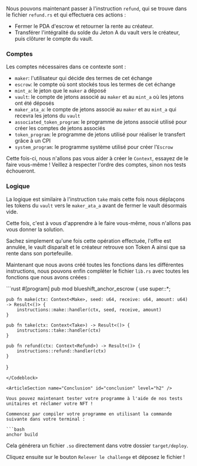 
<ArticleSection name="Accepter" id="refund" level="h2" />

Nous pouvons maintenant passer à l'instruction `refund`, qui se trouve dans le fichier `refund.rs` et qui effectuera ces actions :
- Fermer le PDA d'escrow et retourner la rente au créateur.
- Transférer l'intégralité du solde du Jeton A du vault vers le créateur, puis clôturer le compte du vault.

### Comptes 

Les comptes nécessaires dans ce contexte sont :
- `maker`: l'utilisateur qui décide des termes de cet échange
- `escrow`: le compte où sont stockés tous les termes de cet échange
- `mint_a`: le jeton que le `maker` a déposé
- `vault`: le compte de jetons associé au `maker` et au `mint_a` où les jetons ont été déposés
- `maker_ata_a`: le compte de jetons associé au `maker` et au `mint_a` qui recevra les jetons du `vault`
- `associated_token_program`: le programme de jetons associé utilisé pour créer les comptes de jetons associés
- `token_program`: le programme de jetons utilisé pour réaliser le transfert grâce à un CPI
- `system_program`: le programme système utilisé pour créer l'`Escrow`

Cette fois-ci, nous n'allons pas vous aider à créer le `Context`, essayez de le faire vous-même ! Veillez à respecter l'ordre des comptes, sinon nos tests échoueront.

### Logique

La logique est similaire à l'instruction `take` mais cette fois nous déplaçons les tokens du `vault` vers le `maker_ata_a` avant de fermer le vault désormais vide. 

Cette fois, c'est à vous d'apprendre à le faire vous-même, nous n'allons pas vous donner la solution.

Sachez simplement qu'une fois cette opération effectuée, l'offre est annulée, le vault disparaît et le créateur retrouve son Token A ainsi que sa rente dans son portefeuille.

<ArticleSection name="Point d'entrée (entrypoint)" id="entrypoint" level="h2" />

Maintenant que nous avons créé toutes les fonctions dans les différentes instructions, nous pouvons enfin compléter le fichier `lib.rs` avec toutes les fonctions que nous avons créées :

<Codeblock lang="rust">
```rust
#[program]
pub mod blueshift_anchor_escrow {
    use super::*;

    pub fn make(ctx: Context<Make>, seed: u64, receive: u64, amount: u64) -> Result<()> {
        instructions::make::handler(ctx, seed, receive, amount)
    }

    pub fn take(ctx: Context<Take>) -> Result<()> {
        instructions::take::handler(ctx)
    }

    pub fn refund(ctx: Context<Refund>) -> Result<()> {
        instructions::refund::handler(ctx)
    }
}
```
</Codeblock>

<ArticleSection name="Conclusion" id="conclusion" level="h2" />

Vous pouvez maintenant tester votre programme à l'aide de nos tests unitaires et réclamer votre NFT !

Commencez par compiler votre programme en utilisant la commande suivante dans votre terminal :

```bash
anchor build
```

Cela générera un fichier `.so` directement dans votre dossier `target/deploy`. 

Cliquez ensuite sur le bouton `Relever le challenge` et déposez le fichier !
